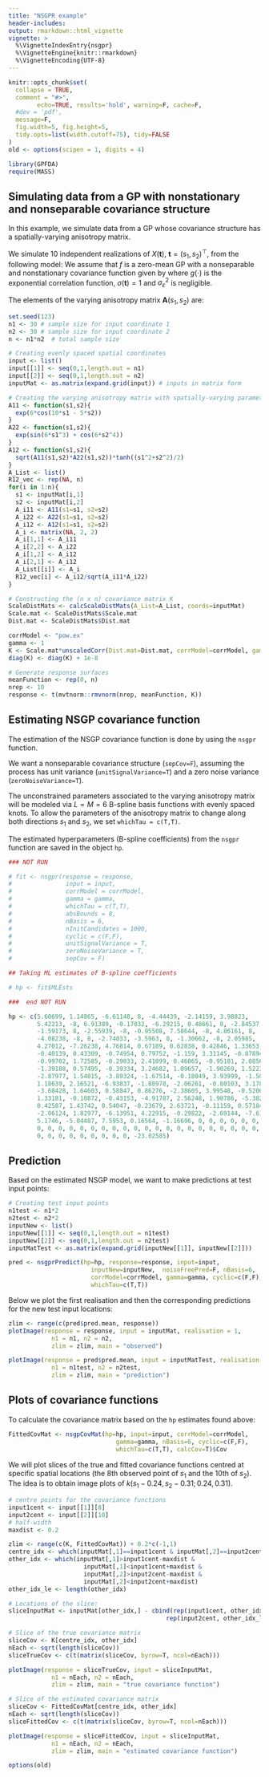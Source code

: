 ```yaml
---
title: "NSGPR example"
header-includes: 
output: rmarkdown::html_vignette
vignette: >
  %\VignetteIndexEntry{nsgpr}
  %\VignetteEngine{knitr::rmarkdown}
  %\VignetteEncoding{UTF-8}
---
```


```r
knitr::opts_chunk$set(
  collapse = TRUE,
  comment = "#>",
        echo=TRUE, results='hold', warning=F, cache=F, 
  #dev = 'pdf', 
  message=F, 
  fig.width=5, fig.height=5,
  tidy.opts=list(width.cutoff=75), tidy=FALSE
)
old <- options(scipen = 1, digits = 4)
```

\newcommand{\ve}[1]{\boldsymbol{{#1}}}
\newcommand{\Cov}{\text{Cov}}
\newcommand{\R}{\mathbb{R}}

```r
library(GPFDA)
require(MASS)
```


## Simulating data from a GP with nonstationary and nonseparable covariance structure

In this example, we simulate data from a GP whose covariance structure has a 
spatially-varying anisotropy matrix. 

We simulate $10$ independent realizations 
of $X(\ve t), \ \ve t = (s_1, s_2)^\top$, from the following model:
\begin{equation}
X(\ve t) = f(\ve t) + \varepsilon(\ve t), \quad \varepsilon(\ve t) \sim N(0, \sigma_\varepsilon^2),
\quad  \text{ where  }  \ve t \in  \mathcal{T} \subset \left[0,1\right]^2.
\end{equation}
We assume that $f$ is a zero-mean GP with a nonseparable and nonstationary 
covariance function given by
\begin{align}\label{NScovfun}
\Cov \big[ f(\ve t),f(\ve t') \big] = \sigma(\ve t) \sigma(\ve t') | \ve A(\ve t) | ^{-1/4} | \ve A(\ve t') | ^{-1/4} \times
\bigg| \frac{\ve A^{-1}(\ve t) + \ve  A^{-1}(\ve t')}{2} \bigg| ^{-1/2} g\Big( \sqrt{Q_{\ve t\ve t'}}\Big),
\end{align}
where $g(\cdot)$ is the exponential correlation function, $\sigma(\ve t)=1$ 
and $\sigma_\varepsilon^2$ is negligible.

The elements of the varying anisotropy matrix $\ve A(s_1,s_2)$ are:
\begin{align}
& \ve A_{11}(s_1,s_2) = \exp\big(6 \cos(10 s_1 - 5 s_2)\big), \\
& \ve A_{22}(s_1,s_2) = \exp\big(\sin(6 s_1^3) + \cos(6 s_2^4)\big),\\
& \ve A_{12}(s_1,s_2) = \{\ve A_{11}(s_1,s_2)\ve A_{22}(s_1,s_2)\}^{1/2}\rho_{12}(s_1,s_2), \\ 
& \rho_{12}(s_1,s_2) = \tanh\big((s_1^2+s_2^2)/2\big).
\end{align}




```r
set.seed(123)
n1 <- 30 # sample size for input coordinate 1
n2 <- 30 # sample size for input coordinate 2
n <- n1*n2  # total sample size

# Creating evenly spaced spatial coordinates
input <- list()
input[[1]] <- seq(0,1,length.out = n1)
input[[2]] <- seq(0,1,length.out = n2)
inputMat <- as.matrix(expand.grid(input)) # inputs in matrix form

# Creating the varying anisotropy matrix with spatially-varying parameters
A11 <- function(s1,s2){
  exp(6*cos(10*s1 - 5*s2))
}
A22 <- function(s1,s2){
  exp(sin(6*s1^3) + cos(6*s2^4))
}
A12 <- function(s1,s2){
  sqrt(A11(s1,s2)*A22(s1,s2))*tanh((s1^2+s2^2)/2)
}
A_List <- list()
R12_vec <- rep(NA, n)
for(i in 1:n){
  s1 <- inputMat[i,1]
  s2 <- inputMat[i,2]
  A_i11 <- A11(s1=s1, s2=s2)
  A_i22 <- A22(s1=s1, s2=s2)
  A_i12 <- A12(s1=s1, s2=s2)
  A_i <- matrix(NA, 2, 2)
  A_i[1,1] <- A_i11
  A_i[2,2] <- A_i22
  A_i[1,2] <- A_i12
  A_i[2,1] <- A_i12
  A_List[[i]] <- A_i
  R12_vec[i] <- A_i12/sqrt(A_i11*A_i22)
}

# Constructing the (n x n) covariance matrix K
ScaleDistMats <- calcScaleDistMats(A_List=A_List, coords=inputMat)
Scale.mat <- ScaleDistMats$Scale.mat
Dist.mat <- ScaleDistMats$Dist.mat

corrModel <- "pow.ex"
gamma <- 1
K <- Scale.mat*unscaledCorr(Dist.mat=Dist.mat, corrModel=corrModel, gamma=gamma)
diag(K) <- diag(K) + 1e-8

# Generate response surfaces
meanFunction <- rep(0, n)
nrep <- 10
response <- t(mvtnorm::rmvnorm(nrep, meanFunction, K))
```

## Estimating NSGP covariance function 

The estimation of the NSGP covariance function is done by using the `nsgpr` 
function.

We want a nonseparable covariance structure (`sepCov=F`), assuming the process 
has unit variance (`unitSignalVariance=T`) and a zero noise variance 
(`zeroNoiseVariance=T`).

The unconstrained parameters associated to the varying anisotropy matrix will be 
modeled via $L=M=6$ B-spline basis functions with evenly spaced knots. To allow 
the parameters of the anisotropy matrix to change along both directions
$s_1$ and $s_2$, we set `whichTau = c(T,T)`. 

The estimated hyperparameters (B-spline coefficients) from the `nsgpr` function 
are saved in the object `hp`.
```r
### NOT RUN

# fit <- nsgpr(response = response,
#               input = input,
#               corrModel = corrModel,
#               gamma = gamma,
#               whichTau = c(T,T),
#               absBounds = 8,
#               nBasis = 6,
#               nInitCandidates = 1000,
#               cyclic = c(F,F),
#               unitSignalVariance = T,
#               zeroNoiseVariance = T,
#               sepCov = F)

## Taking ML estimates of B-spline coefficients

# hp <- fit$MLEsts

###  end NOT RUN

hp <- c(5.60699, 1.14865, -6.61148, 8, -4.44439, -2.14159, 3.98823, 
        5.42213, -8, 6.91389, -0.17032, -6.29215, 0.48661, 8, -2.84537, 
        -1.59173, 8, -2.55939, -8, -0.95508, 7.58644, -8, 4.86161, 8, 
        -4.08238, -8, 8, -2.74033, -3.5963, 8, -1.30662, -8, 2.05985, 
        4.27012, -7.26238, 4.76814, 0.67189, 0.62838, 0.42846, 1.33653, 
        -0.40139, 0.43309, -0.74954, 0.79752, -1.159, 3.31145, -0.87894, 
        -0.99702, 1.72585, -0.29033, 2.41099, 0.46065, -0.95101, 2.0856, 
        -1.39188, 0.57495, -0.39334, 3.24682, 1.09657, -1.90269, 1.5223, 
        -2.87977, 1.54015, -3.89324, -1.67514, -0.18049, 3.93999, -1.50017, 
        1.18639, 2.16521, -6.93837, -1.88978, -2.06261, -0.80103, 3.17891, 
        -3.68428, 1.64603, 0.58847, 0.86276, -2.38605, 3.99548, -0.52069, 
        1.33181, -0.10872, -0.43153, -4.91787, 2.56248, 1.90786, -5.382, 
        0.42587, 1.43742, 0.54047, -0.23679, 2.63721, -0.11159, 0.57184, 
        -2.06124, 1.82977, -6.13951, 4.22915, -0.29822, -2.69144, -7.61238, 
        5.1746, -5.04487, 7.5953, 0.16564, -1.16696, 0, 0, 0, 0, 0, 0, 
        0, 0, 0, 0, 0, 0, 0, 0, 0, 0, 0, 0, 0, 0, 0, 0, 0, 0, 0, 0, 0, 
        0, 0, 0, 0, 0, 0, 0, 0, 0, -23.02585)
```


## Prediction

Based on the estimated NSGP model, we want to make predictions at test input points:
```r
# Creating test input points
n1test <- n1*2
n2test <- n2*2
inputNew <- list()
inputNew[[1]] <- seq(0,1,length.out = n1test)
inputNew[[2]] <- seq(0,1,length.out = n2test)
inputMatTest <- as.matrix(expand.grid(inputNew[[1]], inputNew[[2]]))

pred <- nsgprPredict(hp=hp, response=response, input=input, 
                       inputNew=inputNew,  noiseFreePred=F, nBasis=6, 
                       corrModel=corrModel, gamma=gamma, cyclic=c(F,F), 
                       whichTau=c(T,T))
```

Below we plot the first realisation and then the corresponding predictions 
for the new test input locations:
```r
zlim <- range(c(pred$pred.mean, response))
plotImage(response = response, input = inputMat, realisation = 1, 
            n1 = n1, n2 = n2,
            zlim = zlim, main = "observed")

plotImage(response = pred$pred.mean, input = inputMatTest, realisation = 1, 
            n1 = n1test, n2 = n2test,
            zlim = zlim, main = "prediction")
```




## Plots of covariance functions

To calculate the covariance matrix based on the `hp` estimates found above:
```r
FittedCovMat <- nsgpCovMat(hp=hp, input=input, corrModel=corrModel, 
                              gamma=gamma, nBasis=6, cyclic=c(F,F), 
                              whichTau=c(T,T), calcCov=T)$Cov
```

We will plot slices of the true and fitted covariance functions centred at 
specific spatial locations (the $8$th observed point of $s_1$ and the $10$th of 
$s_2$). The idea is to obtain image plots of $k(s_1-0.24, s_2-0.31; 0.24, 0.31)$.

```r
# centre points for the covariance functions
input1cent <- input[[1]][8]
input2cent <- input[[2]][10]
# half-width
maxdist <- 0.2

zlim <- range(c(K, FittedCovMat)) + 0.2*c(-1,1)
centre_idx <- which(inputMat[,1]==input1cent & inputMat[,2]==input2cent)
other_idx <- which(inputMat[,1]>input1cent-maxdist & 
                     inputMat[,1]<input1cent+maxdist & 
                     inputMat[,2]>input2cent-maxdist & 
                     inputMat[,2]<input2cent+maxdist)
other_idx_le <- length(other_idx)

# Locations of the slice:
sliceInputMat <- inputMat[other_idx,] - cbind(rep(input1cent, other_idx_le), 
                                            rep(input2cent, other_idx_le))

# Slice of the true covariance matrix
sliceCov <- K[centre_idx, other_idx]
nEach <- sqrt(length(sliceCov))
sliceTrueCov <- c(t(matrix(sliceCov, byrow=T, ncol=nEach)))

plotImage(response = sliceTrueCov, input = sliceInputMat,  
            n1 = nEach, n2 = nEach,
            zlim = zlim, main = "true covariance function")
```



```r
# Slice of the estimated covariance matrix
sliceCov <- FittedCovMat[centre_idx, other_idx]
nEach <- sqrt(length(sliceCov))
sliceFittedCov <- c(t(matrix(sliceCov, byrow=T, ncol=nEach)))

plotImage(response = sliceFittedCov, input = sliceInputMat, 
            n1 = nEach, n2 = nEach,
            zlim = zlim, main = "estimated covariance function")
```


```r
options(old)
```
